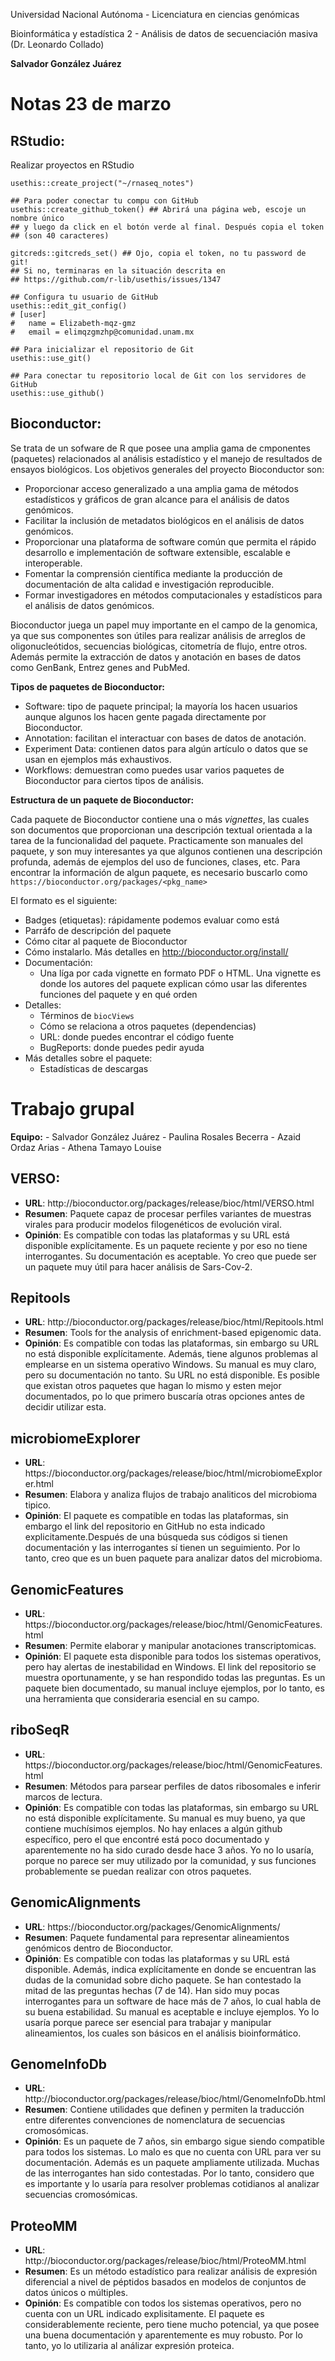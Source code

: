 Universidad Nacional Autónoma - Licenciatura en ciencias genómicas

Bioinformática y estadística 2 - Análisis de datos de secuenciación masiva (Dr. Leonardo Collado)

**Salvador González Juárez**

# Notas 23 de marzo

## RStudio:

Realizar proyectos en RStudio

```
usethis::create_project("~/rnaseq_notes")

## Para poder conectar tu compu con GitHub
usethis::create_github_token() ## Abrirá una página web, escoje un nombre único
## y luego da click en el botón verde al final. Después copia el token
## (son 40 caracteres)

gitcreds::gitcreds_set() ## Ojo, copia el token, no tu password de git!
## Si no, terminaras en la situación descrita en
## https://github.com/r-lib/usethis/issues/1347

## Configura tu usuario de GitHub
usethis::edit_git_config()
# [user]
#   name = Elizabeth-mqz-gmz
#   email = elimqzgmzhp@comunidad.unam.mx

## Para inicializar el repositorio de Git
usethis::use_git()

## Para conectar tu repositorio local de Git con los servidores de GitHub
usethis::use_github()
```

## Bioconductor:

Se trata de un sofware de R que posee una amplia gama de cmponentes (paquetes) relacionados al análisis estadístico y el manejo de resultados de ensayos biológicos. Los objetivos generales del proyecto Bioconductor son:

- Proporcionar acceso generalizado a una amplia gama de métodos estadísticos y gráficos de gran alcance para el análisis de datos genómicos.
- Facilitar la inclusión de metadatos biológicos en el análisis de datos genómicos.
- Proporcionar una plataforma de software común que permita el rápido desarrollo e implementación de software extensible, escalable e interoperable.
- Fomentar la comprensión científica mediante la producción de documentación de alta calidad e investigación reproducible.
- Formar investigadores en métodos computacionales y estadísticos para el análisis de datos genómicos.

Bioconductor juega un papel muy importante en el campo de la genomica, ya que sus componentes son útiles para realizar análisis de arreglos de oligonucleótidos, secuencias biológicas, citometría de flujo, entre otros. Además permite la extracción de datos y anotación en bases de datos como GenBank, Entrez genes and PubMed.

**Tipos de paquetes de Bioconductor:**

- Software: tipo de paquete principal; la mayoría los hacen usuarios aunque algunos los hacen gente pagada directamente por Bioconductor.
- Annotation: facilitan el interactuar con bases de datos de anotación.
- Experiment Data: contienen datos para algún artículo o datos que se usan en ejemplos más exhaustivos.
- Workflows: demuestran como puedes usar varios paquetes de Bioconductor para ciertos tipos de análisis.

**Estructura de un paquete de Bioconductor:**

Cada paquete de Bioconductor contiene una o más *vignettes*, las cuales son documentos que proporcionan una descripción textual orientada a la tarea de la funcionalidad del paquete. Practicamente son manuales del paquete, y son muy interesantes ya que algunos contienen una descripción profunda, además de ejemplos del uso de funciones, clases, etc. Para encontrar la información de algun paquete, es necesario buscarlo como `https://bioconductor.org/packages/<pkg_name>`

El formato es el siguiente:

- Badges (etiquetas): rápidamente podemos evaluar como está
- Parráfo de descripción del paquete
- Cómo citar al paquete de Bioconductor
- Cómo instalarlo. Más detalles en [http://bioconductor.org/install/](http://bioconductor.org/install/)
- Documentación:
    - Una líga por cada vignette en formato PDF o HTML. Una vignette es donde los autores del paquete explican cómo usar las diferentes funciones del paquete y en qué orden
- Detalles:
    - Términos de `biocViews`
    - Cómo se relaciona a otros paquetes (dependencias)
    - URL: donde puedes encontrar el código fuente
    - BugReports: donde puedes pedir ayuda
- Más detalles sobre el paquete:
    - Estadísticas de descargas

# Trabajo grupal

**Equipo:**
- Salvador González Juárez
- Paulina Rosales Becerra
- Azaid Ordaz Arias
- Athena Tamayo Louise

## VERSO:

- **URL**: http://bioconductor.org/packages/release/bioc/html/VERSO.html
- **Resumen**: Paquete capaz de procesar perfiles variantes de muestras virales para producir modelos filogenéticos de evolución viral.
- **Opinión**: Es compatible con todas las plataformas y su URL está disponible explícitamente. Es un paquete reciente y por eso no tiene interrogantes. Su documentación es aceptable. Yo creo que puede ser un paquete muy útil para hacer análisis de Sars-Cov-2.

## Repitools

- **URL**: http://bioconductor.org/packages/release/bioc/html/Repitools.html
- **Resumen**: Tools for the analysis of enrichment-based epigenomic data.
- **Opinión**: Es compatible con todas las plataformas, sin embargo su URL no está disponible explícitamente. Además, tiene algunos problemas al emplearse en un sistema operativo Windows. Su manual es muy claro, pero su documentación no tanto. Su URL no está disponible. Es posible que existan otros paquetes que hagan lo mismo y esten mejor documentados, po lo que primero buscaría otras opciones antes de decidir utilizar esta.

## microbiomeExplorer

- **URL**: https://bioconductor.org/packages/release/bioc/html/microbiomeExplorer.html
- **Resumen**: Elabora y analiza flujos de trabajo analiticos del microbioma tipico.
- **Opinión**: El paquete es compatible en todas las plataformas, sin embargo el link del repositorio en GitHub no esta indicado explicitamente.Después de una búsqueda sus códigos si tienen documentación y las interrogantes sí tienen un seguimiento. Por lo tanto, creo que es un buen paquete para analizar datos del microbioma.

## GenomicFeatures

- **URL**: https://bioconductor.org/packages/release/bioc/html/GenomicFeatures.html
- **Resumen**: Permite elaborar y manipular anotaciones transcriptomicas.
- **Opinión**: El paquete esta disponible para todos los sistemas operativos, pero hay alertas de inestabilidad en Windows. El link del repositorio se muestra oportunamente, y se han respondido todas las preguntas. Es un paquete bien documentado, su manual incluye ejemplos, por lo tanto, es una herramienta que consideraria esencial en su campo.

## riboSeqR

- **URL**: https://bioconductor.org/packages/release/bioc/html/GenomicFeatures.html
- **Resumen**: Métodos para parsear perfiles de datos ribosomales e inferir marcos de lectura. 
- **Opinión**: Es compatible con todas las plataformas, sin embargo su URL no está disponible explícitamente. Su manual es muy bueno, ya que contiene muchísimos ejemplos. No hay enlaces a algún github específico, pero el que encontré está poco documentado y aparentemente no ha sido curado desde hace 3 años. Yo no lo usaría, porque no parece ser muy utilizado por la comunidad, y sus funciones probablemente se puedan realizar con otros paquetes.

## GenomicAlignments

- **URL**: https://bioconductor.org/packages/GenomicAlignments/
- **Resumen**: Paquete fundamental para representar alineamientos genómicos dentro de Bioconductor. 
- **Opinión**: Es compatible con todas las plataformas y su URL está disponible. Además, indica explícitamente en donde se encuentran las dudas de la comunidad sobre dicho paquete. Se han contestado la mitad de las preguntas hechas (7 de 14). Han sido muy pocas interrogantes para un software de hace más de 7 años, lo cual habla de su buena estabilidad. Su manual es aceptable e incluye ejemplos. Yo lo usaría porque parece ser esencial para trabajar y manipular alineamientos, los cuales son básicos en el análisis bioinformático.

## GenomeInfoDb

- **URL**: http://bioconductor.org/packages/release/bioc/html/GenomeInfoDb.html
- **Resumen**: Contiene utilidades que definen y permiten la traducción entre diferentes convenciones de nomenclatura de secuencias cromosómicas.
- **Opinión**: Es un paquete de 7 años, sin embargo sigue siendo compatible para todos los sistemas. Lo malo es que no cuenta con URL para ver su documentación. Además es un paquete ampliamente utilizada. Muchas de las interrogantes han sido contestadas. Por lo tanto, considero que es importante y lo usaría para resolver problemas cotidianos al analizar secuencias cromosómicas.

## ProteoMM

- **URL**: http://bioconductor.org/packages/release/bioc/html/ProteoMM.html
- **Resumen**: Es un método estadístico para realizar análisis de expresión diferencial a nivel de péptidos basados en modelos de conjuntos de datos únicos o múltiples.
- **Opinión**: Es compatible con todos los sistemas operativos, pero no cuenta con un URL indicado explisitamente. El paquete es considerablemente reciente, pero tiene mucho potencial, ya que posee una buena documentación y aparentemente es muy robusto. Por lo tanto, yo lo utilizaria al análizar expresión proteica. 



